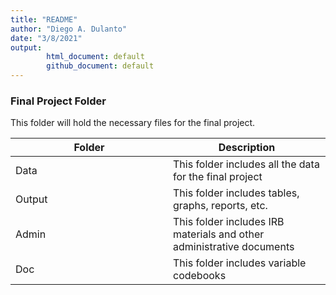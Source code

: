 ```yaml
---
title: "README"
author: "Diego A. Dulanto"
date: "3/8/2021"
output:
        html_document: default
        github_document: default
---
```


### Final Project Folder

This folder will hold the necessary files for the final project.


| Folder   | Description |
| ----------- | ----------- |
| Data     | This folder includes all the data for the final project |
| Output  | This folder includes tables, graphs, reports, etc. |
| Admin  | This folder includes IRB materials and other administrative documents |
| Doc | This folder includes variable codebooks |